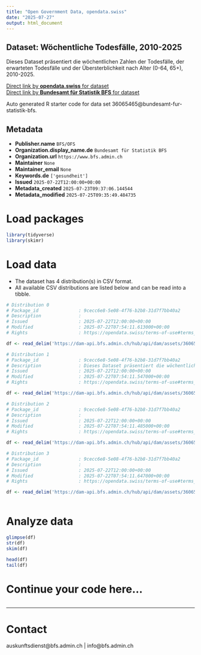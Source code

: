 ```yaml
---
title: "Open Government Data, opendata.swiss"
date: "2025-07-27"
output: html_document
---
```


## Dataset: Wöchentliche Todesfälle, 2010-2025

Dieses Dataset präsentiert die wöchentlichen Zahlen der Todesfälle, der erwarteten Todesfälle und der Übersterblichkeit nach Alter (0-64, 65+), 2010-2025.

[Direct link by **opendata.swiss** for dataset](https://opendata.swiss/de/dataset/wochentliche-todesfalle-2010-20251)<br>
[Direct link by **Bundesamt für Statistik BFS** for dataset](https://www.bfs.admin.ch/asset/de/ts-d-14.03.04.03-wr)

Auto generated R starter code for data set 36065465@bundesamt-fur-statistik-bfs.

## Metadata

- **Publisher.name** `BFS/OFS`
- **Organization.display_name.de** `Bundesamt für Statistik BFS`
- **Organization.url** `https://www.bfs.admin.ch`
- **Maintainer** `None`
- **Maintainer_email** `None`
- **Keywords.de** `['gesundheit']`
- **Issued** `2025-07-22T12:00:00+00:00`
- **Metadata_created** `2025-07-23T09:37:06.144544`
- **Metadata_modified** `2025-07-25T09:35:49.484735`


# Load packages

```r

library(tidyverse)
library(skimr)

```

# Load data

-   The dataset has 4 distribution(s) in CSV format.
-   All available CSV distributions are listed below and can be read into a tibble.

```r

# Distribution 0
# Package_id               : 9cecc6e8-5e08-4f76-b2b8-31d7f7bb40a2
# Description              : 
# Issued                   : 2025-07-22T12:00:00+00:00
# Modified                 : 2025-07-22T07:54:11.613000+00:00
# Rights                   : https://opendata.swiss/terms-of-use#terms_by_ask

df <- read_delim('https://dam-api.bfs.admin.ch/hub/api/dam/assets/36065486/master')

# Distribution 1
# Package_id               : 9cecc6e8-5e08-4f76-b2b8-31d7f7bb40a2
# Description              : Dieses Dataset präsentiert die wöchentlichen Zahlen der Todesfälle, der erwarteten Todesfälle und der Übersterblichkeit nach Alter (0-64, 65+), 2010-2025.
# Issued                   : 2025-07-22T12:00:00+00:00
# Modified                 : 2025-07-22T07:54:11.547000+00:00
# Rights                   : https://opendata.swiss/terms-of-use#terms_by_ask

df <- read_delim('https://dam-api.bfs.admin.ch/hub/api/dam/assets/36065490/master')

# Distribution 2
# Package_id               : 9cecc6e8-5e08-4f76-b2b8-31d7f7bb40a2
# Description              : 
# Issued                   : 2025-07-22T12:00:00+00:00
# Modified                 : 2025-07-22T07:54:11.485000+00:00
# Rights                   : https://opendata.swiss/terms-of-use#terms_by_ask

df <- read_delim('https://dam-api.bfs.admin.ch/hub/api/dam/assets/36065481/master')

# Distribution 3
# Package_id               : 9cecc6e8-5e08-4f76-b2b8-31d7f7bb40a2
# Description              : 
# Issued                   : 2025-07-22T12:00:00+00:00
# Modified                 : 2025-07-22T07:54:11.647000+00:00
# Rights                   : https://opendata.swiss/terms-of-use#terms_by_ask

df <- read_delim('https://dam-api.bfs.admin.ch/hub/api/dam/assets/36065478/master')



```

# Analyze data

```r

glimpse(df)
str(df)
skim(df)

head(df)
tail(df)

```

# Continue your code here...

```r

```

------------------------------------------------------------------------

# Contact

auskunftsdienst@bfs.admin.ch | info@bfs.admin.ch
